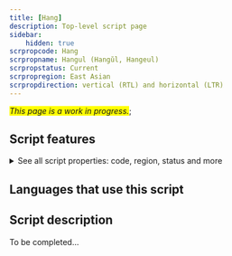```yaml
---
title: [Hang]
description: Top-level script page
sidebar:
    hidden: true
scrpropcode: Hang
scrpropname: Hangul (Hangŭl, Hangeul)
scrpropstatus: Current
scrpropregion: East Asian
scrpropdirection: vertical (RTL) and horizontal (LTR)
---
```


<span style='background-color:yellow'>_This page is a work in progress._</span>;


## Script features

<details>
<summary> See all script properties: code, region, status and more</summary>
<ScriptInfo />
</details>

## Languages that use this script

<WsList script='Hang' wsMax='5' />

## Script description

To be completed...

